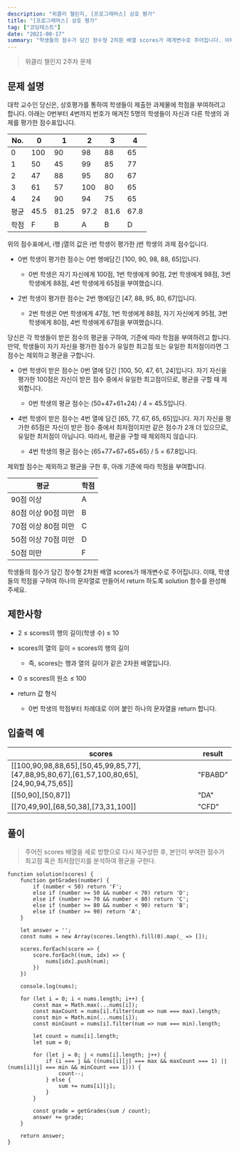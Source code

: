 ```yaml
---
description: "위클리 챌린지, [프로그래머스] 상호 평가"
title: "[프로그래머스] 상호 평가"
tag: ["코딩테스트"]
date: "2021-08-17"
summary: "학생들의 점수가 담긴 정수형 2차원 배열 scores가 매개변수로 주어집니다. 이때, 학생들의 학점을 구하여 하나의 문자열로 만들어서 return 하도록 solution 함수를 완성해주세요."
---
```


> 위클리 챌린지 2주차 문제

## 문제 설명

대학 교수인 당신은, 상호평가를 통하여 학생들이 제출한 과제물에 학점을 부여하려고 합니다. 아래는 0번부터 4번까지 번호가 매겨진 5명의 학생들이 자신과 다른 학생의 과제를 평가한 점수표입니다.

| No.  | 0    | 1     | 2    | 3    | 4    |
| ---- | ---- | ----- | ---- | ---- | ---- |
| 0    | 100  | 90    | 98   | 88   | 65   |
| 1    | 50   | 45    | 99   | 85   | 77   |
| 2    | 47   | 88    | 95   | 80   | 67   |
| 3    | 61   | 57    | 100  | 80   | 65   |
| 4    | 24   | 90    | 94   | 75   | 65   |
| 평균 | 45.5 | 81.25 | 97.2 | 81.6 | 67.8 |
| 학점 | F    | B     | A    | B    | D    |

위의 점수표에서, i행 j열의 값은 i번 학생이 평가한 j번 학생의 과제 점수입니다.

- 0번 학생이 평가한 점수는 0번 행에담긴 [100, 90, 98, 88, 65]입니다.

  - 0번 학생은 자기 자신에게 100점, 1번 학생에게 90점, 2번 학생에게 98점, 3번 학생에게 88점, 4번 학생에게 65점을 부여했습니다.

- 2번 학생이 평가한 점수는 2번 행에담긴 [47, 88, 95, 80, 67]입니다.
  - 2번 학생은 0번 학생에게 47점, 1번 학생에게 88점, 자기 자신에게 95점, 3번 학생에게 80점, 4번 학생에게 67점을 부여했습니다.

당신은 각 학생들이 받은 점수의 평균을 구하여, 기준에 따라 학점을 부여하려고 합니다. 만약, 학생들이 자기 자신을 평가한 점수가 유일한 최고점 또는 유일한 최저점이라면 그 점수는 제외하고 평균을 구합니다.

- 0번 학생이 받은 점수는 0번 열에 담긴 [100, 50, 47, 61, 24]입니다. 자기 자신을 평가한 100점은 자신이 받은 점수 중에서 유일한 최고점이므로, 평균을 구할 때 제외합니다.

  - 0번 학생의 평균 점수는 (50+47+61+24) / 4 = 45.5입니다.

- 4번 학생이 받은 점수는 4번 열에 담긴 [65, 77, 67, 65, 65]입니다. 자기 자신을 평가한 65점은 자신이 받은 점수 중에서 최저점이지만 같은 점수가 2개 더 있으므로, 유일한 최저점이 아닙니다. 따라서, 평균을 구할 때 제외하지 않습니다.
  - 4번 학생의 평균 점수는 (65+77+67+65+65) / 5 = 67.8입니다.

제외할 점수는 제외하고 평균을 구한 후, 아래 기준에 따라 학점을 부여합니다.

| 평균                | 학점 |
| ------------------- | ---- |
| 90점 이상           | A    |
| 80점 이상 90점 미만 | B    |
| 70점 이상 80점 미만 | C    |
| 50점 이상 70점 미만 | D    |
| 50점 미만           | F    |

학생들의 점수가 담긴 정수형 2차원 배열 scores가 매개변수로 주어집니다. 이때, 학생들의 학점을 구하여 하나의 문자열로 만들어서 return 하도록 solution 함수를 완성해주세요.

## 제한사항

- 2 ≤ scores의 행의 길이(학생 수) ≤ 10

- scores의 열의 길이 = scores의 행의 길이
  - 즉, scores는 행과 열의 길이가 같은 2차원 배열입니다.
- 0 ≤ scores의 원소 ≤ 100
- return 값 형식
  - 0번 학생의 학점부터 차례대로 이어 붙인 하나의 문자열을 return 합니다.

## 입출력 예

| scores                                                                                   | result  |
| ---------------------------------------------------------------------------------------- | ------- |
| [[100,90,98,88,65],[50,45,99,85,77],[47,88,95,80,67],[61,57,100,80,65],[24,90,94,75,65]] | "FBABD" |
| [[50,90],[50,87]]                                                                        | "DA"    |
| [[70,49,90],[68,50,38],[73,31,100]]                                                      | "CFD"   |

## 풀이

> 주어진 scores 배열을 세로 방향으로 다시 재구성한 후, 본인이 부여한 점수가 최고점 혹은 최저점인지를 분석하여 평균을 구한다.

```
function solution(scores) {
    function getGrades(number) {
        if (number < 50) return 'F';
        else if (number >= 50 && number < 70) return 'D';
        else if (number >= 70 && number < 80) return 'C';
        else if (number >= 80 && number < 90) return 'B';
        else if (number >= 90) return 'A';
    }

    let answer = '';
    const nums = new Array(scores.length).fill(0).map(_ => []);

    scores.forEach(score => {
        score.forEach((num, idx) => {
            nums[idx].push(num);
        })
    })

    console.log(nums);

    for (let i = 0; i < nums.length; i++) {
        const max = Math.max(...nums[i]);
        const maxCount = nums[i].filter(num => num === max).length;
        const min = Math.min(...nums[i]);
        const minCount = nums[i].filter(num => num === min).length;

        let count = nums[i].length;
        let sum = 0;

        for (let j = 0; j < nums[i].length; j++) {
            if (i === j && ((nums[i][j] === max && maxCount === 1) || (nums[i][j] === min && minCount === 1))) {
                count--;
            } else {
                sum += nums[i][j];
            }
        }

        const grade = getGrades(sum / count);
        answer += grade;
    }

    return answer;
}
```
